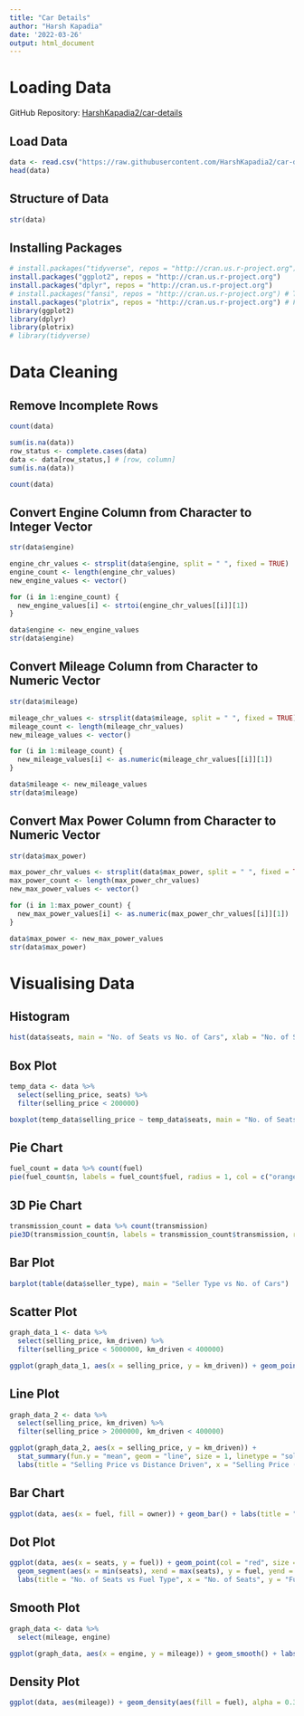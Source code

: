```yaml
---
title: "Car Details"
author: "Harsh Kapadia"
date: '2022-03-26'
output: html_document
---
```


# Loading Data

GitHub Repository: [HarshKapadia2/car-details](https://github.com/HarshKapadia2/car-details)

## Load Data

```r
data <- read.csv("https://raw.githubusercontent.com/HarshKapadia2/car-details/main/data/car_details_v3.csv")
head(data)
```

## Structure of Data

```r
str(data)
```

## Installing Packages

```r
# install.packages("tidyverse", repos = "http://cran.us.r-project.org") # For `ggplot2` and `dplyr`
install.packages("ggplot2", repos = "http://cran.us.r-project.org")
install.packages("dplyr", repos = "http://cran.us.r-project.org")
# install.packages("fansi", repos = "http://cran.us.r-project.org") # To solve `tidyverse` package error
install.packages("plotrix", repos = "http://cran.us.r-project.org") # For 3d Pie Chart
library(ggplot2)
library(dplyr)
library(plotrix)
# library(tidyverse)
```

# Data Cleaning

## Remove Incomplete Rows

```r
count(data)
```

```r
sum(is.na(data))
row_status <- complete.cases(data)
data <- data[row_status,] # [row, column]
sum(is.na(data))
```

```r
count(data)
```

## Convert Engine Column from Character to Integer Vector

```r
str(data$engine)

engine_chr_values <- strsplit(data$engine, split = " ", fixed = TRUE)
engine_count <- length(engine_chr_values)
new_engine_values <- vector()

for (i in 1:engine_count) {
  new_engine_values[i] <- strtoi(engine_chr_values[[i]][1])
}

data$engine <- new_engine_values
str(data$engine)
```

## Convert Mileage Column from Character to Numeric Vector

```r
str(data$mileage)

mileage_chr_values <- strsplit(data$mileage, split = " ", fixed = TRUE)
mileage_count <- length(mileage_chr_values)
new_mileage_values <- vector()

for (i in 1:mileage_count) {
  new_mileage_values[i] <- as.numeric(mileage_chr_values[[i]][1])
}

data$mileage <- new_mileage_values
str(data$mileage)
```

## Convert Max Power Column from Character to Numeric Vector

```r
str(data$max_power)

max_power_chr_values <- strsplit(data$max_power, split = " ", fixed = TRUE)
max_power_count <- length(max_power_chr_values)
new_max_power_values <- vector()

for (i in 1:max_power_count) {
  new_max_power_values[i] <- as.numeric(max_power_chr_values[[i]][1])
}

data$max_power <- new_max_power_values
str(data$max_power)
```

# Visualising Data

## Histogram

```r
hist(data$seats, main = "No. of Seats vs No. of Cars", xlab = "No. of Seats", ylab = "No. of Cars")
```

## Box Plot

```r
temp_data <- data %>%
  select(selling_price, seats) %>%
  filter(selling_price < 200000)

boxplot(temp_data$selling_price ~ temp_data$seats, main = "No. of Seats vs Selling Price", xlab = "No. of Seats", ylab = "Selling Price (Rs)")
```

## Pie Chart

```r
fuel_count = data %>% count(fuel)
pie(fuel_count$n, labels = fuel_count$fuel, radius = 1, col = c("orange", "blue", "yellow", "dark green"), main = "Fuel Type")
```

## 3D Pie Chart

```r
transmission_count = data %>% count(transmission)
pie3D(transmission_count$n, labels = transmission_count$transmission, radius = 1, col = c("yellow", "blue"), explode = 0.4, main = "Transmission Type")
```

## Bar Plot

```r
barplot(table(data$seller_type), main = "Seller Type vs No. of Cars")
```

## Scatter Plot

```r
graph_data_1 <- data %>%
  select(selling_price, km_driven) %>%
  filter(selling_price < 5000000, km_driven < 400000)

ggplot(graph_data_1, aes(x = selling_price, y = km_driven)) + geom_point() + geom_smooth() + labs(title = "Selling Price vs Distance Driven", x = "Selling Price (Rs)", y = "Distance Driven (km)")
```

## Line Plot

```r
graph_data_2 <- data %>%
  select(selling_price, km_driven) %>%
  filter(selling_price > 2000000, km_driven < 400000)

ggplot(graph_data_2, aes(x = selling_price, y = km_driven)) +
  stat_summary(fun.y = "mean", geom = "line", size = 1, linetype = "solid") +
  labs(title = "Selling Price vs Distance Driven", x = "Selling Price (Rs)", y = "Distance Driven (km)")
```

## Bar Chart

```r
ggplot(data, aes(x = fuel, fill = owner)) + geom_bar() + labs(title = "Fuel Type vs No. of Cars vs Owner", x = "Fuel Type", y = "No. of Cars", fill = "Owner")
```

## Dot Plot

```r
ggplot(data, aes(x = seats, y = fuel)) + geom_point(col = "red", size = 5) +
  geom_segment(aes(x = min(seats), xend = max(seats), y = fuel, yend = fuel), linetype = "dashed", size = 0.1) +
  labs(title = "No. of Seats vs Fuel Type", x = "No. of Seats", y = "Fuel Type")
```

## Smooth Plot

```r
graph_data <- data %>%
  select(mileage, engine)

ggplot(graph_data, aes(x = engine, y = mileage)) + geom_smooth() + labs(title = "Engine Capacity vs Car Mileage", x = "Engine Capacity (cc)", y = "Car Mileage (km/L)")
```

## Density Plot

```r
ggplot(data, aes(mileage)) + geom_density(aes(fill = fuel), alpha = 0.3) + labs(title = "Car Mileage vs Density vs Fuel Type", x = "Car Mileage (km/L)", y = "Density", fill = "Fuel Type")
```
